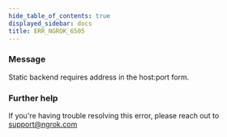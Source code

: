 ```yaml
---
hide_table_of_contents: true
displayed_sidebar: docs
title: ERR_NGROK_6505
---
```


### Message

Static backend requires address in the host:port form.

<ErrorDetails />

### Further help

If you're having trouble resolving this error, please reach out to [support@ngrok.com](mailto:support@ngrok.com?subject=Help%20with%20ERR_NGROK_6505)
